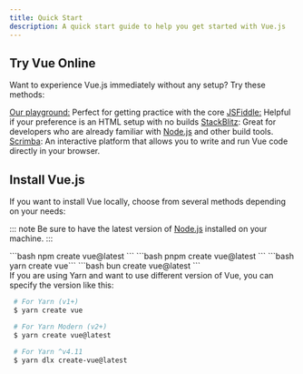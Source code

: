 ```yaml
---
title: Quick Start
description: A quick start guide to help you get started with Vue.js
---
```



## Try Vue Online​

Want to experience Vue.js immediately without any setup? Try these methods:

[Our playground:](https://play.vuejs.org/#eNp9kVFLwzAQx7/KeS9TmBuiT6MOVAbqg4oKvuSltLeuM01CcpmF0u/utaXVhzEISe7/vyS/yzV459ziEAlXmITMl47XylDtrGfIaZtGzdAoA5CnnJ5fDHsATxy9GSOAKhQrmD2S1ha+rNf52Wyw2m6RSUaynB6QgKlyOmWSCCDZXa2bprsF2jZZStSrpXGR4XBZ2Zz0rULxFYqVLKfTOEcOmTXbsljsgzVSRw+lMLOVKzX5V8elNUHhasRVmArnz3OvsY80H/VsR9n3EX0f6k5T+OYpkD+Qwsnj1BfEg735eKFa9pMp5FFL9gnznYLVsWMc0u6jyQX7X15P+1R1PSlN8Rk2NZMJY1EdaP/Jfb5CaebDidL/cK8XN2NzsP0F+HSp8w==) Perfect for getting practice with the core
[JSFiddle:](https://jsfiddle.net/yyx990803/2ke1ab0z/) Helpful if your preference is an HTML setup with no builds
[StackBlitz](https://stackblitz.com/edit/vitejs-vite-jvdgcxbv?file=index.html&terminal=dev): Great for developers who are already familiar with [Node.js](http://Node.js) and other build tools.
[Scrimba](http://scrimba.com/links/vue-quickstart): An interactive platform that allows you to write and run Vue code directly in your browser.

## Install Vue.js

If you want to install Vue locally, choose from several methods depending on your needs:

::: note
Be sure to have the latest version of [Node.js](https://nodejs.org/) installed on your machine.
:::

<Tabs>
	<TabItem label="npm">```bash npm create vue@latest ```</TabItem>
	<TabItem label="pnpm">```bash pnpm create vue@latest ```</TabItem>
	<TabItem label="yarn"> ```bash yarn create vue``` </TabItem>
	<TabItem label="bun">```bash bun create vue@latest ```</TabItem>
</Tabs>

<Aside type="note">
If you are using Yarn and want to use different version of Vue, you can specify the version like this:

```sh
 # For Yarn (v1+)
 $ yarn create vue

 # For Yarn Modern (v2+)
 $ yarn create vue@latest

 # For Yarn ^v4.11
 $ yarn dlx create-vue@latest
```

</Aside>
